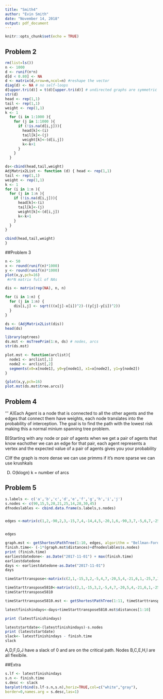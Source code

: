 ---
title: "Smith4"
author: "Evin Smith"
date: "November 14, 2018"
output: pdf_document
---

```{r setup, include=FALSE}
knitr::opts_chunk$set(echo = TRUE)
```



## Problem 2
```{r cars}
rm(list=ls())
n <- 1000
d <- runif(n*n)
d[d < 0.80] <- NA
d <- matrix(d,nrow=n,ncol=n) #reshape the vector
diag(d) <- NA # no self-loops
d[upper.tri(d)] = t(d)[upper.tri(d)] # undirected graphs are symmetric
str(d)
head <- rep(1,1)
tail <- rep(1,1)
weight <- rep(1,1)
k <- 1
  for (i in 1:1000 ){
    for (j in 1:1000 ){
      if (!is.na(d[i,j])){
        head[k]<-(i)
        tail[k]<-(j)
        weight[k]<-(d[i,j]) 
        k<-k+1 
      }
    }
  }

ds<-cbind(head,tail,weight)
AdjMatrix2List <- function (d) { head <- rep(1,1)
tail <- rep(1,1)
weight <- rep(1,1)
k <- 1
for (i in 1:n ){
  for (j in 1:n ){
    if (!is.na(d[i,j])){
      head[k]<-(i)
      tail[k]<-(j)
      weight[k]<-(d[i,j]) 
      k<-k+1
    }
  }
}

cbind(head,tail,weight)
}
```

##Problem 3
```{r}
n <- 50
x <- round(runif(n)*1000)
y <- round(runif(n)*1000)
plot(x,y,pch=16)
 #n*N matrix full of NAs

dis <- matrix(rep(NA), n, n)

for (i in 1:n) {
  for (j in 1:n) {
    dis[i,j] <- sqrt(((x[j]-x[i])^2)-((y[j]-y[i])^2))  
  }
}

ds <- (AdjMatrix2List(dis))
head(ds)

library(optrees)
ds.mst <- msTreePrim(1:n, ds) # nodes, arcs
str(ds.mst)

plot.mst <- function(arclist){
  node1 <- arclist[,1]
  node2 <- arclist[,2]
  segments(x0=x[node1], y0=y[node1], x1=x[node2], y1=y[node2])
}

{plot(x,y,pch=16)
plot.mst(ds.mst$tree.arcs)}

```
## Problem 4

'''
A)Each Agent is a node that is connected to all the other agents and the edges that connect them have weights, each node translates into the probability of interception. The goal is to find the path with the lowest risk making this a normal minium spanning tree problem. 

B)Starting with any node or pair of agents when we get a pair of agents that know eachother we can an edge for that pair, each agent represents a vertex and the expected value of a pair of agents gives you your probability 

C)If the graph is more dense we can use primms if it's more sparse we can use krushkals 

D) O(klogn) k = number of arcs


## Problem 5
```{r}

s.labels <- c('a','b','c','d','e','f','g','h','i','j')
s.nodes <- c(90,15,5,20,21,25,14,28,30,45)
dfnodeslables <- cbind.data.frame(s.labels,s.nodes)


edges <-matrix(c(1,2,-90,2,3,-15,7,4,-14,4,5,-20,1,6,-90,3,7,-5,6,7,-25,4,8,-20,1,9,-90,4,10,-20,9,10,-30), ncol=3, byrow=T)


edges

graph.mst <- getShortestPathTree(1:10, edges, algorithm = "Bellman-Ford", directed=T)
finish.time<- (-1*(graph.mst$distances)+dfnodeslables$s.nodes)
print (finish.time)
earliestdatedone<- as.Date("2017-11-01") + max(finish.time)
earliestdatedone
days <- earliestdatedone-as.Date("2017-11-01")
days

timeStarttranspose<-matrix(c(2,1,-15,3,2,-5,4,7,-20,5,4,-21,6,1,-25,7,3,-14,7,6,-14,8,4,-28,9,1,-30,10,4,-45,10,9,-45), ncol=3, byrow=T)

timeStarttranspose5810<-matrix(c(2,1,-15,3,2,-5,4,7,-20,5,4,-21,6,1,-25,7,3,-14,7,6,-14,8,4,-28,9,1,-30,10,4,-45,10,9,-45,11,5,0,11,8,0,11,10,0), ncol=3, byrow=T)
timeStarttranspose5810

timeStarttranspose5810.mst <- getShortestPathTree(1:11, timeStarttranspose5810, algorithm = "Bellman-Ford", directed=T,source.node = 11)

latestfinishindays<-days+timeStarttranspose5810.mst$distances[1:10]

print (latestfinishindays)

lateststartdate<-(latestfinishindays)-s.nodes
print (lateststartdate)
slack<- latestfinishindays - finish.time
slack


```
A,D,F,G,J have a slack of 0 and are on the critical path. Nodes B,C,E,H,I are all flexibile. 

##Extra
```{r}
s.lf <- latestfinishindays
s.n <- finish.time
s.desc <- slack
barplot(rbind(s.lf-s.n,s.n),horiz=TRUE,col=c("white","gray"),
border=0,names.arg = s.desc,las=1)

```

 
